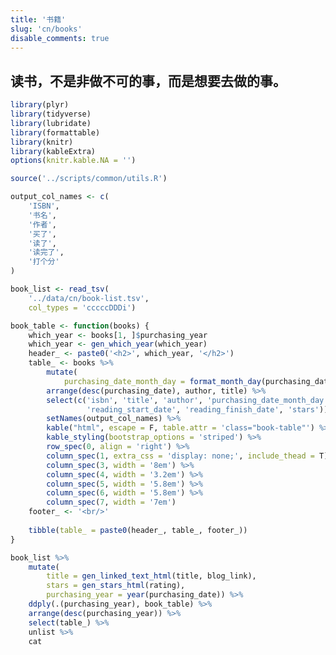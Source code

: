 ```yaml
---
title: '书籍'
slug: 'cn/books'
disable_comments: true
---
```


<link rel="stylesheet" type="text/css" href="/css/star-rating-svg.css">

## 读书，不是非做不可的事，而是想要去做的事。

```r
library(plyr)
library(tidyverse)
library(lubridate)
library(formattable)
library(knitr)
library(kableExtra)
options(knitr.kable.NA = '')

source('../scripts/common/utils.R')
```

```r
output_col_names <- c(
    'ISBN',
    '书名',
    '作者',
    '买了',
    '读了',
    '读完了',
    '打个分'
)

book_list <- read_tsv(
    '../data/cn/book-list.tsv',
    col_types = 'cccccDDDi')

book_table <- function(books) {
    which_year <- books[1, ]$purchasing_year
    which_year <- gen_which_year(which_year)
    header_ <- paste0('<h2>', which_year, '</h2>')
    table_ <- books %>%
        mutate(
            purchasing_date_month_day = format_month_day(purchasing_date)) %>%
        arrange(desc(purchasing_date), author, title) %>%
        select(c('isbn', 'title', 'author', 'purchasing_date_month_day', 
                 'reading_start_date', 'reading_finish_date', 'stars')) %>%
        setNames(output_col_names) %>%
        kable("html", escape = F, table.attr = 'class="book-table"') %>%
        kable_styling(bootstrap_options = 'striped') %>%
        row_spec(0, align = 'right') %>%
        column_spec(1, extra_css = 'display: none;', include_thead = T) %>%
        column_spec(3, width = '8em') %>%
        column_spec(4, width = '3.2em') %>%
        column_spec(5, width = '5.8em') %>%
        column_spec(6, width = '5.8em') %>%
        column_spec(7, width = '7em')
    footer_ <- '<br/>'
    
    tibble(table_ = paste0(header_, table_, footer_))
}

book_list %>%
    mutate(
        title = gen_linked_text_html(title, blog_link),
        stars = gen_stars_html(rating),
        purchasing_year = year(purchasing_date)) %>%
    ddply(.(purchasing_year), book_table) %>%
    arrange(desc(purchasing_year)) %>%
    select(table_) %>%
    unlist %>%
    cat
```

<script src="/js/star-rating-svg.js"></script>
<script src="/js/star-rating-default.js"></script>
